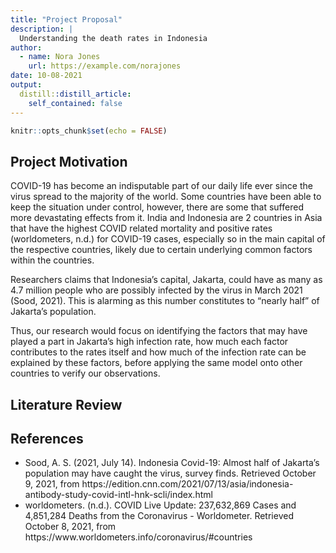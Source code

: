 ```yaml
---
title: "Project Proposal"
description: |
  Understanding the death rates in Indonesia
author:
  - name: Nora Jones
    url: https://example.com/norajones
date: 10-08-2021
output:
  distill::distill_article:
    self_contained: false
---
```



```r
knitr::opts_chunk$set(echo = FALSE)
```

## Project Motivation

COVID-19 has become an indisputable part of our daily life ever since the virus spread to the majority of the world. Some countries have been able to keep the situation under control, however, there are some that suffered more devastating effects from it. India and Indonesia are 2 countries in Asia that have the highest COVID related mortality and positive rates (worldometers, n.d.) for COVID-19 cases, especially so in the main capital of the respective countries, likely due to certain underlying common factors within the countries.

Researchers claims that Indonesia's capital, Jakarta, could have as many as 4.7 million people who are possibly infected by the virus in March 2021 (Sood, 2021). This is alarming as this number constitutes to "nearly half" of Jakarta's population.

Thus, our research would focus on identifying the factors that may have played a part in Jakarta's high infection rate, how much each factor contributes to the rates itself and how much of the infection rate can be explained by these factors, before applying the same model onto other countries to verify our observations.

## Literature Review



## References

+ Sood, A. S. (2021, July 14). Indonesia Covid-19: Almost half of Jakarta’s population may have caught the virus, survey finds. Retrieved October 9, 2021, from https://edition.cnn.com/2021/07/13/asia/indonesia-antibody-study-covid-intl-hnk-scli/index.html
+ worldometers. (n.d.). COVID Live Update: 237,632,869 Cases and 4,851,284 Deaths from the Coronavirus - Worldometer. Retrieved October 8, 2021, from https://www.worldometers.info/coronavirus/#countries
